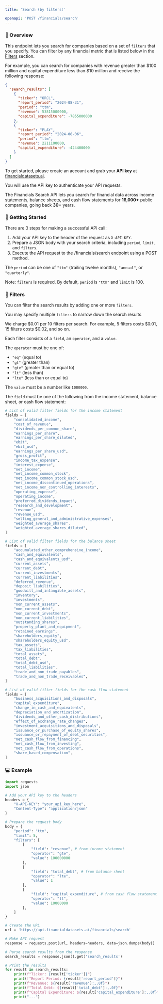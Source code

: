 ```yaml
---
title: 'Search (by filters)'

openapi: 'POST /financials/search'
---
```


### 👋  Overview
This endpoint lets you search for companies based on a set of `filters` that you specify. You can filter by any financial metric that is listed below in the [Filters](#filters) section.

For example, you can search for companies with revenue greater than \$100 million and capital expenditure less than \$10 million and receive the following response:

```json
{
  "search_results": [
    {
      "ticker": "ORCL",
      "report_period": "2024-08-31",
      "period": "ttm",
      "revenue": 53815000000,
      "capital_expenditure": -7855000000
    },
    {
      "ticker": "PLAY",
      "report_period": "2024-08-06",
      "period": "ttm",
      "revenue": 2211100000,
      "capital_expenditure": -424400000
    }
  ]
}
```


To get started, please create an account and grab your <b>API key</b> at [financialdatasets.ai](https://financialdatasets.ai).

You will use the API key to authenticate your API requests.

The Financials Search API lets you search for financial data across income statements, balance sheets,
and cash flow statements for <b>16,000+</b> public companies, going back <b>30+</b> years.

###  🚀  Getting Started
There are 3 steps for making a successful API call:
1. Add your API key to the header of the request as `X-API-KEY`.
2. Prepare a JSON body with your search criteria, including `period`, `limit`, and `filters`.
3. Execute the API request to the /financials/search endpoint using a POST method.

The `period` can be one of `"ttm"` (trailing twelve months), `"annual"`, or `"quarterly"`.

Note: `filters` is required. By default, `period` is `"ttm"` and `limit` is 100.

### 🔎  Filters
You can filter the search results by adding one or more `filters`.

You may specify multiple `filters` to narrow down the search results.

We charge \$0.01 per 10 filters per search. For example, 5 filters costs \$0.01, 15 filters costs \$0.02, and so on.

Each filter consists of a `field`, an `operator`, and a `value`.

The `operator` must be one of:
- `"eq"` (equal to)
- `"gt"` (greater than)
- `"gte"` (greater than or equal to)
- `"lt"` (less than)
- `"lte"` (less than or equal to)

The `value` must be a number like `1000000`.

The `field` must be one of the following from the income statement, balance sheet, or cash flow statement:

<CodeGroup>

```python Income Statement
# List of valid filter fields for the income statement
fields = [
    "consolidated_income",
    "cost_of_revenue",
    "dividends_per_common_share",
    "earnings_per_share",
    "earnings_per_share_diluted",
    "ebit",
    "ebit_usd",
    "earnings_per_share_usd",
    "gross_profit",
    "income_tax_expense",
    "interest_expense",
    "net_income",
    "net_income_common_stock",
    "net_income_common_stock_usd",
    "net_income_discontinued_operations",
    "net_income_non_controlling_interests",
    "operating_expense",
    "operating_income",
    "preferred_dividends_impact",
    "research_and_development",
    "revenue",
    "revenue_usd",
    "selling_general_and_administrative_expenses",
    "weighted_average_shares",
    "weighted_average_shares_diluted",
]
```

```python Balance Sheet
# List of valid filter fields for the balance sheet
fields = [
    "accumulated_other_comprehensive_income",
    "cash_and_equivalents",
    "cash_and_equivalents_usd",
    "current_assets",
    "current_debt",
    "current_investments",
    "current_liabilities",
    "deferred_revenue",
    "deposit_liabilities",
    "goodwill_and_intangible_assets",
    "inventory",
    "investments",
    "non_current_assets",
    "non_current_debt",
    "non_current_investments",
    "non_current_liabilities",
    "outstanding_shares",
    "property_plant_and_equipment",
    "retained_earnings",
    "shareholders_equity",
    "shareholders_equity_usd",
    "tax_assets",
    "tax_liabilities",
    "total_assets",
    "total_debt",
    "total_debt_usd",
    "total_liabilities",
    "trade_and_non_trade_payables",
    "trade_and_non_trade_receivables",
]
```

```python Cash Flow Statement
# List of valid filter fields for the cash flow statement
fields = [
    "business_acquisitions_and_disposals",
    "capital_expenditure",
    "change_in_cash_and_equivalents",
    "depreciation_and_amortization",
    "dividends_and_other_cash_distributions",
    "effect_of_exchange_rate_changes",
    "investment_acquisitions_and_disposals",
    "issuance_or_purchase_of_equity_shares",
    "issuance_or_repayment_of_debt_securities",
    "net_cash_flow_from_financing",
    "net_cash_flow_from_investing",
    "net_cash_flow_from_operations",
    "share_based_compensation",
]
```

</CodeGroup>



### 💻  Example

```python Financials Search
import requests
import json

# Add your API key to the headers
headers = {
    "X-API-KEY": "your_api_key_here",
    "Content-Type": "application/json"
}

# Prepare the request body
body = {
    "period": "ttm",
    "limit": 5,
    "filters": [
        {
            "field": "revenue", # from income statement
            "operator": "gte",
            "value": 100000000
        },
        {
            "field": "total_debt", # from balance sheet
            "operator": "lte",
            "value": 1
        },
        {
            "field": "capital_expenditure", # from cash flow statement
            "operator": "lt",
            "value": 10000000
        },
    ]
}

# Create the URL
url = 'https://api.financialdatasets.ai/financials/search'

# Make API request
response = requests.post(url, headers=headers, data=json.dumps(body))

# Parse search results from the response
search_results = response.json().get('search_results')

# Print the results
for result in search_results:
    print(f"Ticker: {result['ticker']}")
    print(f"Report Period: {result['report_period']}")
    print(f"Revenue: ${result['revenue']:,.0f}")
    print(f"Total Debt: ${result['total_debt']:,.0f}")
    print(f"Capital Expenditure: ${result['capital_expenditure']:,.0f}")
    print("---")
```